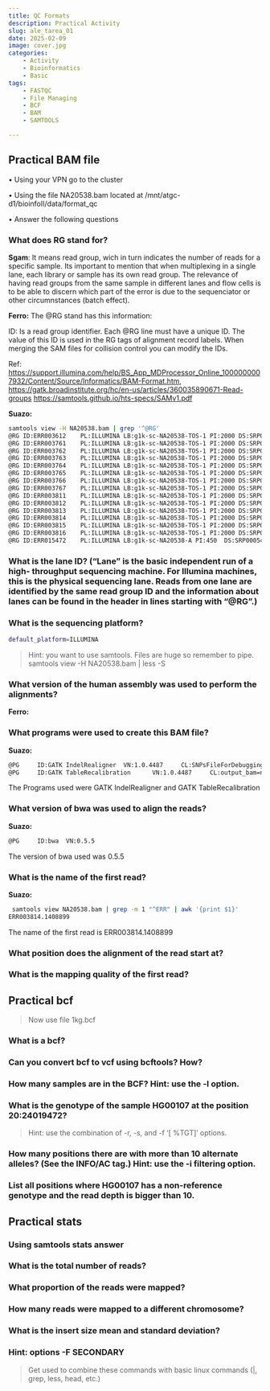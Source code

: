 ```yaml
---
title: QC Formats
description: Practical Activity
slug: ale_tarea_01
date: 2025-02-09 
image: cover.jpg
categories:
    - Activity
    - Bioinformatics
    - Basic
tags:
    - FASTQC
    - File Managing
    - BCF
    - BAM
    - SAMTOOLS

---
```


## Practical BAM file

•  Using your VPN go to the cluster

• Using the file NA20538.bam located at /mnt/atgc-d1/bioinfoII/data/format_qc

• Answer the following questions

### What does RG stand for?

**Sgam**: It means read group, wich in turn indicates the number of reads for a specific sample. Its important to mention that when multiplexing in a single lane, each library or sample has its own read group. The relevance of having read groups from the same sample in different lanes and flow cells is to be able to discern which part of the error is due to the sequenciator or other circumnstances (batch effect).

**Ferro:** 
The @RG stand has this information: 

ID: Is a read group identifier. Each @RG line must have a unique ID.
The value of this ID is used in the RG tags of alignment record labels.
When merging the SAM files for collision control you can modify the IDs.

Ref: <https://support.illumina.com/help/BS_App_MDProcessor_Online_1000000007932/Content/Source/Informatics/BAM-Format.htm>, <https://gatk.broadinstitute.org/hc/en-us/articles/360035890671-Read-groups>
<https://samtools.github.io/hts-specs/SAMv1.pdf>

**Suazo:** 

```bash
samtools view -H NA20538.bam | grep '^@RG'
@RG	ID:ERR003612	PL:ILLUMINA	LB:g1k-sc-NA20538-TOS-1	PI:2000	DS:SRP000540	SM:NA20538	CN:SC
@RG	ID:ERR003761	PL:ILLUMINA	LB:g1k-sc-NA20538-TOS-1	PI:2000	DS:SRP000540	SM:NA20538	CN:SC
@RG	ID:ERR003762	PL:ILLUMINA	LB:g1k-sc-NA20538-TOS-1	PI:2000	DS:SRP000540	SM:NA20538	CN:SC
@RG	ID:ERR003763	PL:ILLUMINA	LB:g1k-sc-NA20538-TOS-1	PI:2000	DS:SRP000540	SM:NA20538	CN:SC
@RG	ID:ERR003764	PL:ILLUMINA	LB:g1k-sc-NA20538-TOS-1	PI:2000	DS:SRP000540	SM:NA20538	CN:SC
@RG	ID:ERR003765	PL:ILLUMINA	LB:g1k-sc-NA20538-TOS-1	PI:2000	DS:SRP000540	SM:NA20538	CN:SC
@RG	ID:ERR003766	PL:ILLUMINA	LB:g1k-sc-NA20538-TOS-1	PI:2000	DS:SRP000540	SM:NA20538	CN:SC
@RG	ID:ERR003767	PL:ILLUMINA	LB:g1k-sc-NA20538-TOS-1	PI:2000	DS:SRP000540	SM:NA20538	CN:SC
@RG	ID:ERR003811	PL:ILLUMINA	LB:g1k-sc-NA20538-TOS-1	PI:2000	DS:SRP000540	SM:NA20538	CN:SC
@RG	ID:ERR003812	PL:ILLUMINA	LB:g1k-sc-NA20538-TOS-1	PI:2000	DS:SRP000540	SM:NA20538	CN:SC
@RG	ID:ERR003813	PL:ILLUMINA	LB:g1k-sc-NA20538-TOS-1	PI:2000	DS:SRP000540	SM:NA20538	CN:SC
@RG	ID:ERR003814	PL:ILLUMINA	LB:g1k-sc-NA20538-TOS-1	PI:2000	DS:SRP000540	SM:NA20538	CN:SC
@RG	ID:ERR003815	PL:ILLUMINA	LB:g1k-sc-NA20538-TOS-1	PI:2000	DS:SRP000540	SM:NA20538	CN:SC
@RG	ID:ERR003816	PL:ILLUMINA	LB:g1k-sc-NA20538-TOS-1	PI:2000	DS:SRP000540	SM:NA20538	CN:SC
@RG	ID:ERR015472	PL:ILLUMINA	LB:g1k-sc-NA20538-A	PI:450	DS:SRP000540	SM:NA20538	CN:SC

```

### What is the lane ID? ("Lane” is the basic independent run of a high- throughput sequencing machine. For Illumina machines, this is the physical sequencing lane. Reads from one lane are identified by the same read group ID and the information about lanes can be found in the header in lines starting with "@RG".)

### What is the sequencing platform?

```bash
default_platform=ILLUMINA
```

> Hint: you want to use samtools. Files are huge so remember to pipe.
samtools view -H NA20538.bam | less -S

### What version of the human assembly was used to perform the alignments?
**Ferro:** 

### What programs were used to create this BAM file?

**Suazo:** 

```bash
@PG     ID:GATK IndelRealigner  VN:1.0.4487     CL:SNPsFileForDebugging=null targetIntervals=/lustre/scratch105/projects/g1k/ref/broad_rec...
@PG     ID:GATK TableRecalibration      VN:1.0.4487     CL:output_bam=null window_size_nqs=5 force_read_group=null smoothing=1 default_pla...

```

The Programs used were GATK IndelRealigner and GATK TableRecalibration

### What version of bwa was used to align the reads?

**Suazo:**

```bash
@PG     ID:bwa  VN:0.5.5
```

The version of bwa used was 0.5.5

### What is the name of the first read?

**Suazo:**

```bash
 samtools view NA20538.bam | grep -m 1 "^ERR" | awk '{print $1}'
ERR003814.1408899
```

The name of the first read is ERR003814.1408899 

### What position does the alignment of the read start at?

### What is the mapping quality of the first read?

## Practical bcf
> Now use file 1kg.bcf

### What is a bcf?

### Can you convert bcf to vcf using bcftools? How?

### How many samples are in the BCF? Hint: use the -l option.

### What is the genotype of the sample HG00107 at the position 20:24019472? 
>Hint: use the combination of -r, -s, and -f '[ %TGT]\n' options.

### How many positions there are with more than 10 alternate alleles? (See the INFO/AC tag.) Hint: use the -i filtering option.

### List all positions where HG00107 has a non-reference genotype and the read depth is bigger than 10.

## Practical stats

### Using samtools stats answer

### What is the total number of reads?
 
### What proportion of the reads were mapped?

### How many reads were mapped to a different chromosome?

### What is the insert size mean and standard deviation?

### Hint: options -F SECONDARY

> Get used to combine these commands with basic linux commands (|, grep, less, head, etc.)
